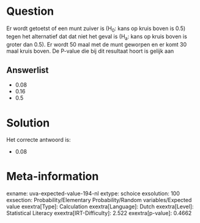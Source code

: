 Question
========

Er wordt getoetst of een munt zuiver is (H~0~: kans op kruis boven is
0.5) tegen het alternatief dat dat niet het geval is (H~a~: kans op
kruis boven is groter dan 0.5). Er wordt 50 maal met de munt geworpen en
er komt 30 maal kruis boven. De P-value die bij dit resultaat hoort is
gelijk aan


Answerlist
----------

* 0.08
* 0.16
* 0.5

Solution
========

Het correcte antwoord is: 

* 0.08

Meta-information
================
exname: uva-expected-value-194-nl
extype: schoice
exsolution: 100
exsection: Probability/Elementary Probability/Random variables/Expected value
exextra[Type]: Calculation
exextra[Language]: Dutch
exextra[Level]: Statistical Literacy
exextra[IRT-Difficulty]: 2.522
exextra[p-value]: 0.4662
